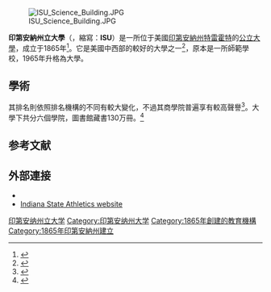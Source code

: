 {{Infobox university
|name         = Indiana State University 
|image_name   = Indiana State University Seal.svg
|image_size   = 180px
|established  = 1865年
|type         = [[公立大學|公立大學]]
|endowment    = $5650万（2015）<ref>{{cite web|url=http://www.nacubo.org/Documents/EndowmentFiles/2015_NCSE_Endowment_Market_Values.pdf|title=U.S. and Canadian Institutions Listed by Fiscal Year (FY) 2015 Endowment Market Value and Change in Endowment Market Value from FY 2014 to FY 2015|publisher=National Association of College and University Business Officers and Commonfund Institute|year=2016|deadurl=yes|archiveurl=https://web.archive.org/web/20160131203541/http://www.nacubo.org/Documents/EndowmentFiles/2015_NCSE_Endowment_Market_Values.pdf|archivedate=2016-01-31|accessdate=2016-11-18}}</ref> 
|faculty      = 501
|president    = Deborah J. Curtis<ref>{{Cite web |url=https://www.indstate.edu/about/administration/president/about-the-president |title=存档副本 |access-date=2020-08-13 |archive-date=2020-11-05 |archive-url=https://web.archive.org/web/20201105184610/https://www.indstate.edu/about/administration/president/about-the-president |dead-url=no }}</ref>
|students     = 13,584<ref>{{cite web |url=http://www.indstate.edu/news/news.php?newsid=4061 |title=Newsroom | Indiana State University |publisher=Indstate.edu |date=2014-08-17 |accessdate=2015-05-21 |archive-date=2019-06-24 |archive-url=https://web.archive.org/web/20190624172731/https://www2.indstate.edu/news/news.php?newsid=4061 |dead-url=no }}</ref>
|undergrad    = 11,257
|postgrad     = 2,327
|city         = [[特雷霍特|特雷霍特]]
|state        = [[印第安納州|印第安納州]]
|country      = 美國
|campus       = 小城市：{{convert|235|acre|km2}}
|former_names = <small>Indiana State Normal School<br>Indiana State Teachers College<br>Indiana State College</small>
|mascot       = Sycamore Sam
|colors       = 藍色和白色<br/>{{color box|#0047B6}} {{color box|#FFFFFF}}
|athletics    = [[NCAA|NCAA]] Division I – [[Missouri_Valley_Conference|MVC]]
|affiliations   = [[North_Central_Association_of_Colleges_and_Schools|NCA]],  [[American_Association_of_State_Colleges_and_Universities|AASC]], [[Association_to_Advance_Collegiate_Schools_of_Business|AACSB]]
|website      = {{url|www.indstate.edu}}
|logo         = [[File:Indiana_State_University_Logo.svg|center]]
}}[[File:ISU_Science_Building.JPG|thumb]]

'''印第安納州立大學'''（{{lang-en|Indiana State University}}，縮寫：'''ISU'''）是一所位于美國[[印第安納州|印第安納州]][[特雷霍特|特雷霍特]]的[[公立大學|公立大學]]，成立于1865年<ref>{{cite web |url=http://www.indstate.edu/majors/ |title=Academics | Indiana State University |publisher=Indstate.edu |accessdate=2015-05-21 |archive-date=2012-02-26 |archive-url=https://web.archive.org/web/20120226214948/http://www.indstate.edu/majors/ |dead-url=no }}</ref>。它是美國中西部的較好的大學之一<ref name=Taylor2014>{{cite news|url=http://www.indstate.edu/news/news.php?newsid=4030|title=Forbes, Princeton Review again list Indiana State among top colleges|last=Taylor|first=Dave|date=2014-08-06|publisher=Indiana State University|accessdate=2014-09-01|archive-date=2018-07-03|archive-url=https://web.archive.org/web/20180703050408/https://www2.indstate.edu/news/news.php?newsid=4030|dead-url=no}}</ref>，原本是一所師範學校，1965年升格為大學。

==學術==
{{Infobox US university ranking
| USNWR_NU = RNP
| Wamo_NU = 71
| Forbes = 640
}}
其排名則依照排名機構的不同有較大變化，不過其商學院普遍享有較高聲譽<ref>{{cite web|url=http://www.indstate.edu/business/recognition|title=Indiana State University: Scott College of Business: About Us|publisher=Indstate.edu|accessdate=2015-05-21|archive-date=2018-07-03|archive-url=https://web.archive.org/web/20180703051159/https://www.indstate.edu/business/recognition|dead-url=no}}</ref>。大學下共分六個學院，圖書館藏書130万冊。<ref>{{cite web |url=http://library.indstate.edu/ |title=Library | Indiana State University |publisher=Library.indstate.edu |date=2015-10-13 |accessdate=2015-10-18 |archive-date=2021-02-13 |archive-url=https://web.archive.org/web/20210213215559/https://library.indstate.edu/ |dead-url=no }}</ref>

==参考文献==

{{Reflist|30em}}

==外部連接==
*{{Official website|http://www.indstate.edu}}
*[http://www.gosycamores.com Indiana State Athletics website]{{Wayback|url=http://www.gosycamores.com/ |date=20210224155954 }}

{{Coord|39.469525|-87.40706|region:US_type:edu|display=title}}
{{Authority control}}

[[Category:印第安纳州立大学|]]
[[Category:印第安纳州大学|Category:印第安纳州大学]]
[[Category:1865年創建的教育機構|Category:1865年創建的教育機構]]
[[Category:1865年印第安納州建立|Category:1865年印第安納州建立]]